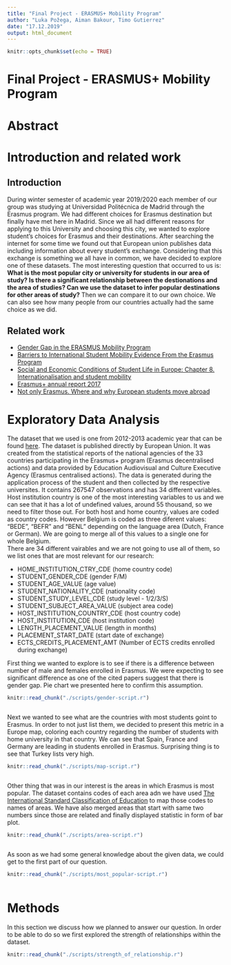 ```yaml
---
title: "Final Project - ERASMUS+ Mobility Program"
author: "Luka Požega, Aiman Bakour, Timo Gutierrez"
date: "17.12.2019"
output: html_document
---
```


```r
knitr::opts_chunk$set(echo = TRUE)
```

# Final Project - ERASMUS+ Mobility Program

# Abstract

# Introduction and related work
## Introduction
During winter semester of academic year 2019/2020 each member of our group was studying at Universidad Politécnica de Madrid through the Erasmus program. We had different choices for Erasmus destination but finally have met here in Madrid. Since we all had different reasons for applying to this University and choosing this city, we wanted to explore student's choices for Erasmus and their destinations. After searching the internet for some time we found out that European union publishes data including information about every student's exchange. Considering that this exchange is something we all have in common, we have decided to explore one of these datasets. The most interesting question that occurred to us is: **What is the most popular city or university for students in our area of study? Is there a significant relationship between the destionations and the area of studies? Can we use the dataset to infer popular destinations for other areas of study?** Then we can compare it to our own choice. We can also see how many people from our countries actually had the same choice as we did.

## Related work
* [Gender Gap in the ERASMUS Mobility Program](https://www.ncbi.nlm.nih.gov/pmc/articles/PMC4762674/)
* [Barriers to International Student Mobility Evidence From the Erasmus Program](https://www.researchgate.net/publication/258134759_Barriers_to_International_Student_Mobility_Evidence_From_the_Erasmus_Program)
* [Social and Economic Conditions of Student Life in Europe: Chapter 8. Internationalisation and student mobility](https://books.google.es/books?id=E5EBLiBIFrEC&pg=PA130&lpg=PA130&dq=student+mobility+dataset+project&source=bl&ots=L4hMMvLoUQ&sig=ACfU3U1Lx9TTlmDVVE2E6r6tOK1hGRMjrQ&hl=hr&sa=X&ved=2ahUKEwicj_X51dXlAhVNXRoKHfYtCooQ6AEwCXoECAoQAQ#v=onepage&q=student%20mobility%20dataset%20project&f=false)
* [Erasmus+ annual report 2017](https://op.europa.eu/en/publication-detail/-/publication/4e5c3e1c-1f0b-11e9-8d04-01aa75ed71a1)
* [Not only Erasmus. Where and why European students move abroad](https://www.europeandatajournalism.eu/eng/News/Data-news/Not-only-Erasmus.-Where-and-why-European-students-move-abroad)

# Exploratory Data Analysis

The dataset that we used is one from 2012-2013 academic year that can be found [here](https://data.europa.eu/euodp/en/data/dataset/erasmus-mobility-statistics-2012-13). The dataset is published directly by European Union. It was created from the statistical reports of the national agencies of the 33 countries participating in the Erasmus+ program (Erasmus decentralised actions) and data provided by Education Audiovisual and Culture Executive Agency (Erasmus centralised actions). The data is generated during the application process of the student and then collected by the respective universites. It contains 267547 observations and has 34 different variables.  
Host institution country is one of the most interesting variables to us and we can see that it has a lot of undefined values, around 55 thousand, so we need to filter those out. For both host and home country, values are coded as country codes. However Belgium is coded as three diferent values: "BEDE", "BEFR" and "BENL" depending on the language area (Dutch, France or German). We are going to merge all of this values to a single one for whole Belgium.  
There are 34 different vairables and we are not going to use all of them, so we list ones that are most relevant for our research:

* HOME_INSTITUTION_CTRY_CDE (home country code)
* STUDENT_GENDER_CDE (gender F/M)
* STUDENT_AGE_VALUE (age value)
* STUDENT_NATIONALITY_CDE (nationality code)
* STUDENT_STUDY_LEVEL_CDE (study level - 1/2/3/S)
* STUDENT_SUBJECT_AREA_VALUE (subject area code)
* HOST_INSTITUTION_COUNTRY_CDE (host country code)
* HOST_INSTITUTION_CDE (host institution code)
* LENGTH_PLACEMENT_VALUE (length in months)
* PLACEMENT_START_DATE (start date of exchange)
* ECTS_CREDITS_PLACEMENT_AMT (Number of ECTS credits enrolled during exchange)

First thing we wanted to explore is to see if there is a difference between number of male and females enrolled in Erasmus. We were expecting to see significant difference as one of the cited papers suggest that there is gender gap. Pie chart we presented here to confirm this assumption. 


```r
knitr::read_chunk("./scripts/gender-script.r")
```


```r
```


Next we wanted to see what are the countries with most students goint to Erasmus. In order to not just list them, we decided to present this metric in a Europe map, coloring each country regarding the number of students with home university in that country. We can see that Spain, France and Germany are leading in students enrolled in Erasmus. Surprising thing is to see that Turkey lists very high.


```r
knitr::read_chunk("./scripts/map-script.r")
```

```r
```

Other thing that was in our interest is the areas in which Erasmus is most popular. The dataset contains codes of each area adn we have used [The International Standard Classification of Education](https://ec.europa.eu/education/international-standard-classification-of-education-isced_en) to map those codes to names of areas. We have also merged areas that start with same two numbers since those are related and finally displayed statistic in form of bar plot.


```r
knitr::read_chunk("./scripts/area-script.r")
```

```r
```

As soon as we had some general knowledge about the given data, we could get to the first part of our question. 
```r
knitr::read_chunk("./scripts/most_popular-script.r")
```

```r

```



# Methods
In this section we discuss how we planned to answer our question. In order to be able to do so we first explored the strength of relationships within the dataset. 

<!-- Try to assess relationships with regression  -->
<!-- Problem Subject is only one variable how do we argue using more then that -->

```r
knitr::read_chunk("./scripts/strength_of_relationship.r")
```

```r
```


<!-- We can try to learn a cluster for predicting destinations -->
<!-- Problem Subject is only one variable how do we argue using more then that -->